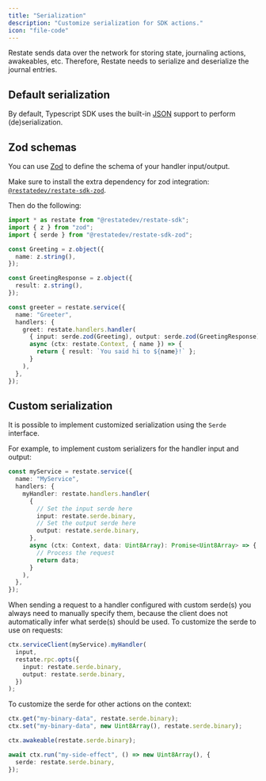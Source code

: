 ```yaml
---
title: "Serialization"
description: "Customize serialization for SDK actions."
icon: "file-code"
---
```


Restate sends data over the network for storing state, journaling actions, awakeables, etc.
Therefore, Restate needs to serialize and deserialize the journal entries.

## Default serialization

By default, Typescript SDK uses the built-in [JSON](https://developer.mozilla.org/en-US/docs/Web/JavaScript/Reference/Global_Objects/JSON) support to perform (de)serialization.

## Zod schemas

You can use [Zod](https://zod.dev/) to define the schema of your handler input/output.

Make sure to install the extra dependency for zod integration: [`@restatedev/restate-sdk-zod`](https://www.npmjs.com/package/@restatedev/restate-sdk-zod).

Then do the following:

```typescript {"CODE_LOAD::ts/src/develop/serialization.ts#zod"}
import * as restate from "@restatedev/restate-sdk";
import { z } from "zod";
import { serde } from "@restatedev/restate-sdk-zod";

const Greeting = z.object({
  name: z.string(),
});

const GreetingResponse = z.object({
  result: z.string(),
});

const greeter = restate.service({
  name: "Greeter",
  handlers: {
    greet: restate.handlers.handler(
      { input: serde.zod(Greeting), output: serde.zod(GreetingResponse) },
      async (ctx: restate.Context, { name }) => {
        return { result: `You said hi to ${name}!` };
      }
    ),
  },
});
```

## Custom serialization

It is possible to implement customized serialization using the `Serde` interface.

For example, to implement custom serializers for the handler input and output:

```typescript {"CODE_LOAD::ts/src/develop/serialization.ts#service_definition"}
const myService = restate.service({
  name: "MyService",
  handlers: {
    myHandler: restate.handlers.handler(
      {
        // Set the input serde here
        input: restate.serde.binary,
        // Set the output serde here
        output: restate.serde.binary,
      },
      async (ctx: Context, data: Uint8Array): Promise<Uint8Array> => {
        // Process the request
        return data;
      }
    ),
  },
});
```

When sending a request to a handler configured with custom serde(s) you always need to manually specify them, because the client does not automatically infer what serde(s) should be used.
To customize the serde to use on requests:

```typescript {"CODE_LOAD::ts/src/develop/serialization.ts#client"}
ctx.serviceClient(myService).myHandler(
  input,
  restate.rpc.opts({
    input: restate.serde.binary,
    output: restate.serde.binary,
  })
);
```

To customize the serde for other actions on the context:

```typescript {"CODE_LOAD::ts/src/develop/serialization.ts#actions"}
ctx.get("my-binary-data", restate.serde.binary);
ctx.set("my-binary-data", new Uint8Array(), restate.serde.binary);

ctx.awakeable(restate.serde.binary);

await ctx.run("my-side-effect", () => new Uint8Array(), {
  serde: restate.serde.binary,
});
```
